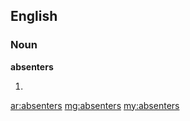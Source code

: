==English==

===Noun===
'''absenters'''

# {{plural of|[[absenter]]}}

[[ar:absenters]]
[[mg:absenters]]
[[my:absenters]]